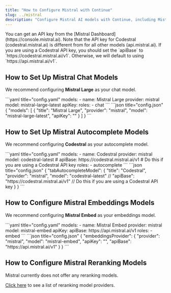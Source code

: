 ```yaml
---
title: "How to Configure Mistral with Continue"
slug: ../mistral
description: "Configure Mistral AI models with Continue, including Mistral Large for chat, Codestral for code autocomplete, and Mistral Embed for embeddings with separate API key options"
---
```


<Info>
  You can get an API key from the [Mistral
  Dashboard](https://console.mistral.ai). Note that the API key for Codestral
  (codestral.mistral.ai) is different from for all other models
  (api.mistral.ai). If you are using a Codestral API key, you should set the
  `apiBase` to `https://codestral.mistral.ai/v1`. Otherwise, we will default to
  using `https://api.mistral.ai/v1`.
</Info>

## How to Set Up Mistral Chat Models

We recommend configuring **Mistral Large** as your chat model.

<Tabs>
  <Tab title="YAML">
  ```yaml title="config.yaml"
  models:
    - name: Mistral Large
      provider: mistral
      model: mistral-large-latest 
      apiKey: <YOUR_MISTRAL_API_KEY>
      roles:
        - chat
  ```
  </Tab>
  <Tab title="JSON">
  ```json title="config.json"
  {
    "models": [
      {
        "title": "Mistral Large", 
        "provider": "mistral",
        "model": "mistral-large-latest",
        "apiKey": "<YOUR_MISTRAL_API_KEY>"
      }
    ]
  }
  ```
  </Tab>
</Tabs>

## How to Set Up Mistral Autocomplete Models

We recommend configuring **Codestral** as your autocomplete model.

<Tabs>
  <Tab title="YAML">
  ```yaml title="config.yaml"
  models:
    - name: Codestral
      provider: mistral
      model: codestral-latest
      # apiBase: https://codestral.mistral.ai/v1  # Do this if you are using a Codestral API key
      roles:
        - autocomplete
  ```
  </Tab>
  <Tab title="JSON">
  ```json title="config.json"
  {
    "tabAutocompleteModel": {
      "title": "Codestral",
      "provider": "mistral",
      "model": "codestral-latest"
      // "apiBase": "https://codestral.mistral.ai/v1"  // Do this if you are using a Codestral API key
    }
  }
  ```
  </Tab>
</Tabs>

## How to Configure Mistral Embeddings Models

We recommend configuring **Mistral Embed** as your embeddings model.

<Tabs>
  <Tab title="YAML">
  ```yaml title="config.yaml"
  models:
    - name: Mistral Embed
      provider: mistral
      model: mistral-embed
      apiKey: <YOUR_MISTRAL_API_KEY> 
      apiBase: https://api.mistral.ai/v1
      roles:
        - embed
  ```
  </Tab>
  <Tab title="JSON">
  ```json title="config.json"
  {
    "embeddingsProvider": {
      "provider": "mistral",
      "model": "mistral-embed", 
      "apiKey": "<YOUR_MISTRAL_API_KEY>",
      "apiBase": "https://api.mistral.ai/v1"
    }
  }
  ```
  </Tab>
</Tabs>

## How to Configure Mistral Reranking Models

Mistral currently does not offer any reranking models.

[Click here](../../model-roles/reranking.mdx) to see a list of reranking model providers.